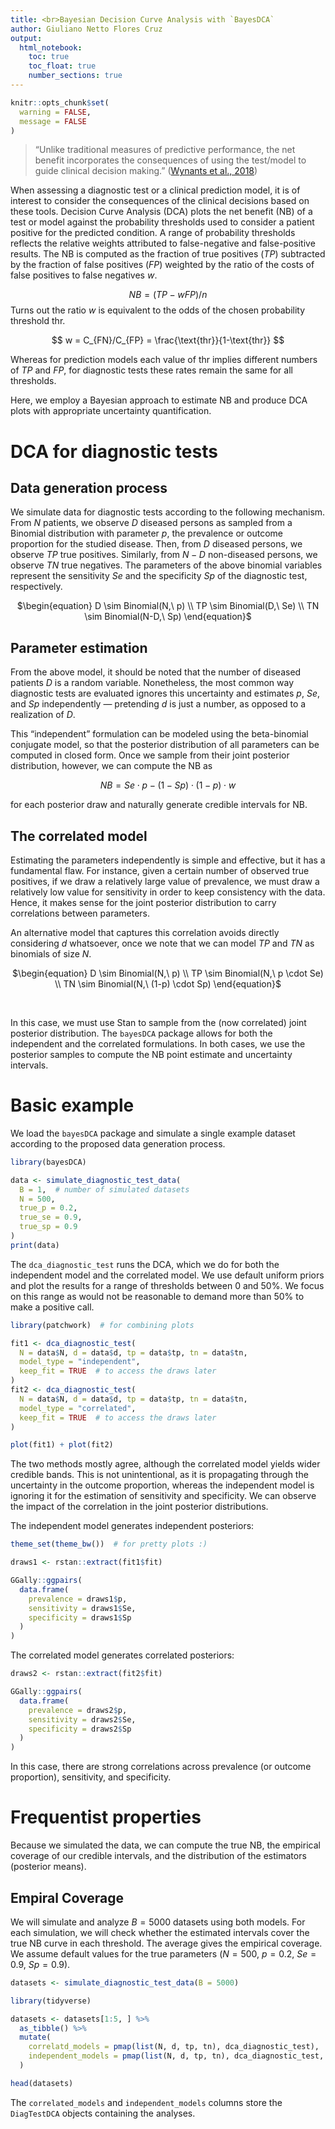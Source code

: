 ```yaml
---
title: <br>Bayesian Decision Curve Analysis with `BayesDCA`
author: Giuliano Netto Flores Cruz
output: 
  html_notebook:
    toc: true
    toc_float: true
    number_sections: true
---
```



```r
knitr::opts_chunk$set(
  warning = FALSE,
  message = FALSE
)
```


> "Unlike traditional measures of predictive performance, the net benefit incorporates the consequences of using the test/model to
guide clinical decision making." ([Wynants et al., 2018](https://doi.org/10.1002/sim.7653))

When assessing a diagnostic test or a clinical prediction model, it is of interest to consider the consequences of the clinical decisions based on these tools. Decision Curve Analysis (DCA) plots the net benefit (NB) of a test or model against the probability thresholds used to consider a patient positive for the predicted condition. A range of probability thresholds reflects the relative weights attributed to false-negative and false-positive results. The NB is computed as the fraction of true positives ($TP$) subtracted by the fraction of false positives ($FP$) weighted by the ratio of the costs of false positives to false negatives $w$.

$$
NB = (TP - wFP)/n
$$
Turns out the ratio $w$ is equivalent to the odds of the chosen probability threshold $\text{thr}$.

$$
w = C_{FN}/C_{FP} = \frac{\text{thr}}{1-\text{thr}}
$$

Whereas for prediction models each value of $\text{thr}$ implies different numbers of $TP$ and $FP$, for diagnostic tests these rates remain the same for all thresholds. 

Here, we employ a Bayesian approach to estimate NB and produce DCA plots with appropriate uncertainty quantification.

# DCA for diagnostic tests

## Data generation process

We simulate data for diagnostic tests according to the following mechanism. From $N$ patients, we observe $D$ diseased persons as sampled from a Binomial distribution with parameter $p$, the prevalence or outcome proportion for the studied disease. Then, from $D$ diseased persons, we observe $TP$ true positives. Similarly, from $N - D$ non-diseased persons, we observe $TN$ true negatives. The parameters of the above binomial variables represent the sensitivity $Se$ and the specificity $Sp$ of the diagnostic test, respectively.

<center>
$\begin{equation}
D \sim Binomial(N,\ p) \\
TP \sim Binomial(D,\ Se) \\
TN \sim Binomial(N-D,\ Sp)
\end{equation}$
</center>

## Parameter estimation

From the above model, it should be noted that the number of diseased patients $D$ is a random variable. Nonetheless, the most common way diagnostic tests are evaluated ignores this uncertainty and estimates $p$, $Se$, and $Sp$ independently --- pretending $d$ is just a number, as opposed to a realization of $D$.

This "independent" formulation can be modeled using the beta-binomial conjugate model, so that the posterior distribution of all parameters can be computed in closed form. Once we sample from their joint posterior distribution, however, we can compute the NB as

$$
NB = Se \cdot p - (1-Sp) \cdot (1-p) \cdot w
$$

for each posterior draw and naturally generate credible intervals for NB.

## The correlated model

Estimating the parameters independently is simple and effective, but it has a fundamental flaw. For instance, given a certain number of observed true positives, if we draw a relatively large value of prevalence, we must draw a relatively low value for sensitivity in order to keep consistency with the data. Hence, it makes sense for the joint posterior distribution to carry correlations between parameters.

An alternative model that captures this correlation avoids directly considering $d$ whatsoever, once we note that we can model $TP$ and $TN$ as binomials of size $N$.

<center>
$\begin{equation}
D \sim Binomial(N,\ p) \\
TP \sim Binomial(N,\ p \cdot Se) \\
TN \sim Binomial(N,\ (1-p) \cdot Sp)
\end{equation}$
</center>

<br>

In this case, we must use Stan to sample from the (now correlated) joint posterior distribution. The `bayesDCA` package allows for both the independent and the correlated formulations. In both cases, we use the posterior samples to compute the NB point estimate and uncertainty intervals.

# Basic example

We load the `bayesDCA` package and simulate a single example dataset according to the proposed data generation process.

```r
library(bayesDCA)

data <- simulate_diagnostic_test_data(
  B = 1,  # number of simulated datasets
  N = 500, 
  true_p = 0.2,
  true_se = 0.9,
  true_sp = 0.9
)
print(data)
```

The `dca_diagnostic_test` runs the DCA, which we do for both the independent model and the correlated model. We use default uniform priors and plot the results for a range of thresholds between 0 and 50%. We focus on this range as would not be reasonable to demand more than 50% to make a positive call.

```r
library(patchwork)  # for combining plots

fit1 <- dca_diagnostic_test(
  N = data$N, d = data$d, tp = data$tp, tn = data$tn,
  model_type = "independent",
  keep_fit = TRUE  # to access the draws later
)
fit2 <- dca_diagnostic_test(
  N = data$N, d = data$d, tp = data$tp, tn = data$tn,
  model_type = "correlated",
  keep_fit = TRUE  # to access the draws later
)

plot(fit1) + plot(fit2)
```

The two methods mostly agree, although the correlated model yields wider credible bands. This is not unintentional, as it is propagating through the uncertainty in the outcome proportion, whereas the independent model is ignoring it for the estimation of sensitivity and specificity. We can observe the impact of the correlation in the joint posterior distributions. 

The independent model generates independent posteriors:

```r
theme_set(theme_bw())  # for pretty plots :)

draws1 <- rstan::extract(fit1$fit)

GGally::ggpairs(
  data.frame(
    prevalence = draws1$p,
    sensitivity = draws1$Se,
    specificity = draws1$Sp
  )
)
```

The correlated model generates correlated posteriors:

```r
draws2 <- rstan::extract(fit2$fit)

GGally::ggpairs(
  data.frame(
    prevalence = draws2$p,
    sensitivity = draws2$Se,
    specificity = draws2$Sp
  )
)
```

In this case, there are strong correlations across prevalence (or outcome proportion), sensitivity, and specificity.

# Frequentist properties 

Because we simulated the data, we can compute the true NB, the empirical coverage of our credible intervals, and the distribution of the estimators (posterior means).

## Empiral Coverage

We will simulate and analyze $B = 5000$ datasets using both models. For each simulation, we will check whether the estimated intervals cover the true NB curve in each threshold. The average gives the empirical coverage. We assume default values for the true parameters ($N=500$, $p=0.2$, $Se=0.9$, $Sp=0.9$).

```r
datasets <- simulate_diagnostic_test_data(B = 5000)
```


```r
library(tidyverse)

datasets <- datasets[1:5, ] %>% 
  as_tibble() %>% 
  mutate(
    correlatd_models = pmap(list(N, d, tp, tn), dca_diagnostic_test),
    independent_models = pmap(list(N, d, tp, tn), dca_diagnostic_test, model_type = "independent")
  )

head(datasets)
```

The `correlated_models` and `independent_models` columns store the `DiagTestDCA` objects containing the analyses.
